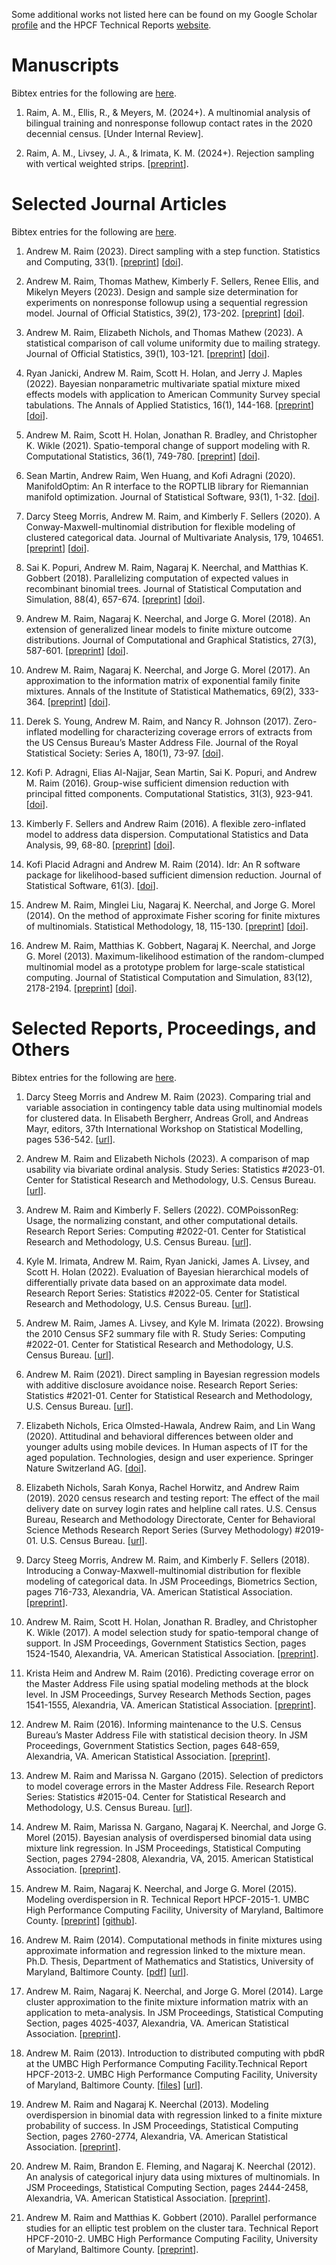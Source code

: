 Some additional works not listed here can be found on my Google Scholar
[profile](https://scholar.google.com/citations?user=3Ai29GIAAAAJ)
and the HPCF Technical Reports [website](https://hpcf.umbc.edu/publications).

# Manuscripts
Bibtex entries for the following are [here](bib/manuscripts.qmd).

1. Raim, A. M., Ellis, R., & Meyers, M. (2024+). A multinomial analysis of
   bilingual training and nonresponse followup contact rates in the 2020
   decennial census. [Under Internal Review].

1. Raim, A. M., Livsey, J. A., & Irimata, K. M. (2024+). Rejection sampling
   with vertical weighted strips.
   [[preprint](https://arxiv.org/abs/2401.09696)].

# Selected Journal Articles
Bibtex entries for the following are [here](bib/articles.qmd).

1. Andrew M. Raim (2023). Direct sampling with a step function. Statistics and
   Computing, 33(1).
   [[preprint](https://arxiv.org/abs/2203.15852)]
   [[doi](https://doi.org/10.1007/s11222-022-10188-x)].

1. Andrew M. Raim, Thomas Mathew, Kimberly F. Sellers, Renee Ellis, and Mikelyn
   Meyers (2023). Design and sample size determination for experiments on
   nonresponse followup using a sequential regression model. Journal of
   Official Statistics, 39(2), 173-202.
   [[preprint](https://www.census.gov/library/working-papers/2020/adrm/RRS2020-03.html)]
   [[doi](https://doi.org/doi:10.2478/jos-2023-0009)].

1. Andrew M. Raim, Elizabeth Nichols, and Thomas Mathew (2023). A statistical
   comparison of call volume uniformity due to mailing strategy. Journal of
   Official Statistics, 39(1), 103-121.
   [[preprint](https://www.census.gov/library/working-papers/2018/adrm/RRS2018-09.html)]
   [[doi](https://doi.org/10.2478/jos-2023-0005)].

1. Ryan Janicki, Andrew M. Raim, Scott H. Holan, and Jerry J. Maples (2022).
   Bayesian nonparametric multivariate spatial mixture mixed effects models
   with application to American Community Survey special tabulations. The
   Annals of Applied Statistics, 16(1), 144-168.
   [[preprint](https://arxiv.org/abs/2009.12351)]
   [[doi](https://doi.org/10.1214/21-AOAS1494)].

1. Andrew M. Raim, Scott H. Holan, Jonathan R. Bradley, and Christopher K.
   Wikle (2021). Spatio-temporal change of support modeling with R.
   Computational Statistics, 36(1), 749-780.
   [[preprint](https://arxiv.org/abs/1904.12092)]
   [[doi](https://doi.org/10.1007/s00180-020-01029-4)].

1. Sean Martin, Andrew Raim, Wen Huang, and Kofi Adragni (2020). ManifoldOptim:
   An R interface to the ROPTLIB library for Riemannian manifold optimization.
   Journal of Statistical Software, 93(1), 1-32.
   [[doi](https://doi.org/10.18637/jss.v093.i01)].

1. Darcy Steeg Morris, Andrew M. Raim, and Kimberly F. Sellers (2020). A
   Conway-Maxwell-multinomial distribution for flexible modeling of clustered
   categorical data. Journal of Multivariate Analysis, 179, 104651.
   [[preprint](https://arxiv.org/abs/1911.02131)]
   [[doi](https://doi.org/10.1016/j.jmva.2020.104651)].

1. Sai K. Popuri, Andrew M. Raim, Nagaraj K. Neerchal, and Matthias K. Gobbert
   (2018). Parallelizing computation of expected values in recombinant binomial
   trees. Journal of Statistical Computation and Simulation, 88(4), 657-674.
   [[preprint](https://arxiv.org/abs/1701.03512)]
   [[doi](https://doi.org/10.1080/00949655.2017.1402898)].

1. Andrew M. Raim, Nagaraj K. Neerchal, and Jorge G. Morel (2018). An extension
   of generalized linear models to finite mixture outcome distributions.
   Journal of Computational and Graphical Statistics, 27(3), 587-601.
   [[preprint](https://arxiv.org/abs/1612.03302)]
   [[doi](https://doi.org/10.1080/10618600.2017.1391698)].

1. Andrew M. Raim, Nagaraj K. Neerchal, and Jorge G. Morel (2017). An
   approximation to the information matrix of exponential family finite
   mixtures. Annals of the Institute of Statistical Mathematics, 69(2), 333-364.
   [[preprint](https://andrewraim.github.io/downloads/doc/RaimEtAlAfimExpFam2014.pdf)]
   [[doi](https://doi.org/10.1007/s10463-015-0542-9)].

1. Derek S. Young, Andrew M. Raim, and Nancy R. Johnson (2017). Zero-inflated
   modelling for characterizing coverage errors of extracts from the US Census
   Bureau’s Master Address File. Journal of the Royal Statistical Society:
   Series A, 180(1), 73-97.
   [[doi](https://doi.org/10.1111/rssa.12183)].

1. Kofi P. Adragni, Elias Al-Najjar, Sean Martin, Sai K. Popuri, and Andrew M.
   Raim (2016). Group-wise sufficient dimension reduction with principal fitted
   components. Computational Statistics, 31(3), 923-941.
   [[doi](https://doi.org/10.1007/s00180-015-0611-9)].

1. Kimberly F. Sellers and Andrew Raim (2016). A flexible zero-inflated model
   to address data dispersion. Computational Statistics and Data Analysis, 99,
   68-80.
   [[preprint](https://faculty.georgetown.edu/kfs7/MY%20PUBLICATIONS/SellersAndRaim2016CSDA.pdf)]
   [[doi](https://doi.org/10.1016/j.csda.2016.01.007)].

1. Kofi Placid Adragni and Andrew M. Raim (2014). ldr: An R software package
   for likelihood-based sufficient dimension reduction. Journal of Statistical
   Software, 61(3).
   [[doi](https://doi.org/10.18637/jss.v061.i03)].

1. Andrew M. Raim, Minglei Liu, Nagaraj K. Neerchal, and Jorge G. Morel (2014).
   On the method of approximate Fisher scoring for finite mixtures of
   multinomials. Statistical Methodology, 18, 115-130.
   [[preprint](https://andrewraim.github.io/downloads/doc/RaimEtAlStamet2014.pdf)]
   [[doi](https://doi.org/10.1016/j.stamet.2013.10.002)].

1. Andrew M. Raim, Matthias K. Gobbert, Nagaraj K. Neerchal, and Jorge G. Morel
   (2013). Maximum-likelihood estimation of the random-clumped multinomial
   model as a prototype problem for large-scale statistical computing. Journal
   of Statistical Computation and Simulation, 83(12), 2178-2194.
   [[preprint](https://userpages.umbc.edu/~gobbert/papers/RaimEtAlJSCS2010.pdf)]
   [[doi](https://doi.org/10.1080/00949655.2012.684095)].

# Selected Reports, Proceedings, and Others
Bibtex entries for the following are [here](bib/reports.qmd).

1. Darcy Steeg Morris and Andrew M. Raim (2023). Comparing trial and variable
   association in contingency table data using multinomial models for
   clustered data.  In Elisabeth Bergherr, Andreas Groll, and Andreas Mayr,
   editors, 37th International Workshop on Statistical Modelling, pages
   536-542.
   [[url](https://iwsm2023.statistik.tu-dortmund.de)].

1. Andrew M. Raim and Elizabeth Nichols (2023). A comparison of map usability
   via bivariate ordinal analysis. Study Series: Statistics #2023-01. Center
   for Statistical Research and Methodology, U.S. Census Bureau.
   [[url](https://www.census.gov/library/working-papers/2023/adrm/SSS2023-01.html)].

1. Andrew M. Raim and Kimberly F. Sellers (2022). COMPoissonReg: Usage, the
   normalizing constant, and other computational details. Research Report
   Series: Computing #2022-01. Center for Statistical Research and Methodology,
   U.S. Census Bureau.
   [[url](https://www.census.gov/library/working-papers/2022/adrm/RRC2022-01.html)].

1. Kyle M. Irimata, Andrew M. Raim, Ryan Janicki, James A. Livsey, and Scott H.
   Holan (2022). Evaluation of Bayesian hierarchical models of differentially
   private data based on an approximate data model. Research Report Series:
   Statistics #2022-05. Center for Statistical Research and Methodology, U.S.
   Census Bureau.
   [[url](https://www.census.gov/library/working-papers/2022/adrm/RRS2022-05.html)].

1. Andrew M. Raim, James A. Livsey, and Kyle M. Irimata (2022). Browsing the
   2010 Census SF2 summary file with R. Study Series: Computing #2022-01.
   Center for Statistical Research and Methodology, U.S. Census Bureau.
   [[url](https://www.census.gov/library/working-papers/2022/adrm/SSC2022-01.html)].

1. Andrew M. Raim (2021). Direct sampling in Bayesian regression models with
   additive disclosure avoidance noise. Research Report Series: Statistics
   #2021-01. Center for Statistical Research and Methodology, U.S. Census
   Bureau.
   [[url](https://www.census.gov/library/working-papers/2021/adrm/RRS2021-01.html)].

1. Elizabeth Nichols, Erica Olmsted-Hawala, Andrew Raim, and Lin Wang (2020).
   Attitudinal and behavioral differences between older and younger adults
   using mobile devices. In Human aspects of IT for the aged population.
   Technologies, design and user experience. Springer Nature Switzerland AG.
   [[doi](https://doi.org/10.1007/978-3-030-50252-2_25)].

1. Elizabeth Nichols, Sarah Konya, Rachel Horwitz, and Andrew Raim (2019). 2020
   census research and testing report: The effect of the mail delivery date on
   survey login rates and helpline call rates. U.S. Census Bureau, Research and
   Methodology Directorate, Center for Behavioral Science Methods Research
   Report Series (Survey Methodology) #2019-01. U.S. Census Bureau.
   [[url](https://www.census.gov/content/dam/Census/library/working-papers/2019/adrm/rsm2019-01.pdf)].

1. Darcy Steeg Morris, Andrew M. Raim, and Kimberly F. Sellers (2018).
   Introducing a Conway-Maxwell-multinomial distribution for flexible modeling
   of categorical data. In JSM Proceedings, Biometrics Section, pages 716-733,
   Alexandria, VA. American Statistical Association.
   [[preprint](https://andrewraim.github.io/downloads/doc/MorrisRaimSellersJSM2018.pdf)].

1. Andrew M. Raim, Scott H. Holan, Jonathan R. Bradley, and Christopher K.
   Wikle (2017). A model selection study for spatio-temporal change of support.
   In JSM Proceedings, Government Statistics Section, pages 1524-1540,
   Alexandria, VA. American Statistical Association.
   [[preprint](https://andrewraim.github.io/downloads/doc/JSM2017-STCOS.pdf)].

1. Krista Heim and Andrew M. Raim (2016). Predicting coverage error on the
   Master Address File using spatial modeling methods at the block level. In
   JSM Proceedings, Survey Research Methods Section, pages 1541-1555,
   Alexandria, VA. American Statistical Association.
   [[preprint](https://andrewraim.github.io/downloads/doc/HeimRaimJSM2016.pdf)].

1. Andrew M. Raim (2016). Informing maintenance to the U.S. Census Bureau's
   Master Address File with statistical decision theory. In JSM Proceedings,
   Government Statistics Section, pages 648-659, Alexandria, VA. American
   Statistical Association.
   [[preprint](https://andrewraim.github.io/downloads/doc/RaimJSM2016.pdf)].

1. Andrew M. Raim and Marissa N. Gargano (2015). Selection of predictors to
   model coverage errors in the Master Address File. Research Report Series:
   Statistics #2015-04. Center for Statistical Research and Methodology, U.S.
   Census Bureau.
   [[url](https://www.census.gov/library/working-papers/2015/adrm/rrs2015-04.html)].

1. Andrew M. Raim, Marissa N. Gargano, Nagaraj K. Neerchal, and Jorge G. Morel
   (2015). Bayesian analysis of overdispersed binomial data using mixture link
   regression. In JSM Proceedings, Statistical Computing Section, pages
   2794-2808, Alexandria, VA, 2015. American Statistical Association.
   [[preprint](https://andrewraim.github.io/downloads/doc/MixLinkJSM2015.pdf)].

1. Andrew M. Raim, Nagaraj K. Neerchal, and Jorge G. Morel (2015). Modeling
   overdispersion in R. Technical Report HPCF-2015-1. UMBC High Performance
   Computing Facility, University of Maryland, Baltimore County.
   [[preprint](https://andrewraim.github.io/downloads/doc/OverdispersionModelsInR.pdf)]
   [[github](http://github.com/andrewraim/OverdispersionModelsInR)].

1. Andrew M. Raim (2014). Computational methods in finite mixtures using
   approximate information and regression linked to the mixture mean. Ph.D.
   Thesis, Department of Mathematics and Statistics, University of Maryland,
   Baltimore County.
   [[pdf](https://andrewraim.github.io/downloads/doc/araim-thesis-20140425.pdf)]
   [[url](http://search.proquest.com/docview/1552496226)].

1. Andrew M. Raim, Nagaraj K. Neerchal, and Jorge G. Morel (2014). Large
   cluster approximation to the finite mixture information matrix with an
   application to meta-analysis. In JSM Proceedings, Statistical Computing
   Section, pages 4025-4037, Alexandria, VA. American Statistical Association.
   [[preprint](https://andrewraim.github.io/downloads/doc/ApproxFIMJSM2014.pdf)].

1. Andrew M. Raim (2013). Introduction to distributed computing with pbdR at
   the UMBC High Performance Computing Facility.Technical Report HPCF-2013-2.
   UMBC High Performance Computing Facility, University of Maryland, Baltimore
   County.
   [[files](http://userpages.umbc.edu/~gobbert/papers/pbdRtara2013.tar.gz)]
   [[url](https://hpcf.umbc.edu/publications)].

1. Andrew M. Raim and Nagaraj K. Neerchal (2013). Modeling overdispersion in
   binomial data with regression linked to a finite mixture probability of
   success. In JSM Proceedings, Statistical Computing Section, pages 2760-2774,
   Alexandria, VA. American Statistical Association.
   [[preprint](https://andrewraim.github.io/downloads/doc/RaimNeerchalJSM2013.pdf)].

1. Andrew M. Raim, Brandon E. Fleming, and Nagaraj K. Neerchal (2012). An
   analysis of categorical injury data using mixtures of multinomials. In JSM
   Proceedings, Statistical Computing Section, pages 2444-2458, Alexandria, VA.
   American Statistical Association.
   [[preprint](https://andrewraim.github.io/downloads/doc/RaimFlemingNeerchalJSM2012.pdf)].

1. Andrew M. Raim and Matthias K. Gobbert (2010). Parallel performance studies
   for an elliptic test problem on the cluster tara. Technical Report
   HPCF-2010-2. UMBC High Performance Computing Facility, University of
   Maryland, Baltimore County.
   [[preprint](https://andrewraim.github.io/downloads/doc/RaimGobbert2010Poisson.pdf)].
